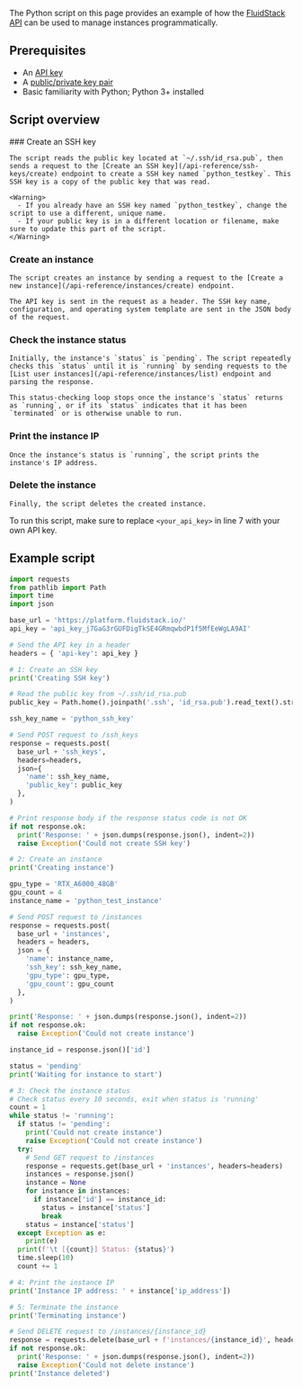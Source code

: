 The Python script on this page provides an example of how the [FluidStack API](/api-reference) can be used to manage instances programmatically.

## Prerequisites
  - An [API key](/dashboard/api-keys)
  - A [public/private key pair](/ssh/use-ssh-keys#generate-a-publicprivate-key-pair)
  - Basic familiarity with Python; Python 3+ installed

## Script overview

<Steps>
  ### Create an SSH key

    The script reads the public key located at `~/.ssh/id_rsa.pub`, then sends a request to the [Create an SSH key](/api-reference/ssh-keys/create) endpoint to create a SSH key named `python_testkey`. This SSH key is a copy of the public key that was read.

    <Warning>
      - If you already have an SSH key named `python_testkey`, change the script to use a different, unique name.
      - If your public key is in a different location or filename, make sure to update this part of the script.
    </Warning>

  ### Create an instance

    The script creates an instance by sending a request to the [Create a new instance](/api-reference/instances/create) endpoint.
    
    The API key is sent in the request as a header. The SSH key name, configuration, and operating system template are sent in the JSON body of the request.

  ### Check the instance status

    Initially, the instance's `status` is `pending`. The script repeatedly checks this `status` until it is `running` by sending requests to the [List user instances](/api-reference/instances/list) endpoint and parsing the response. 

    This status-checking loop stops once the instance's `status` returns as `running`, or if its `status` indicates that it has been `terminated` or is otherwise unable to run.

  ### Print the instance IP

    Once the instance's status is `running`, the script prints the instance's IP address.

  ### Delete the instance

    Finally, the script deletes the created instance.
</Steps>
 

<Tip>To run this script, make sure to replace `<your_api_key>` in line 7 with your own API key.</Tip>

## Example script 

```python maxLines=30 title="Python" {12,35,63,86,89}
import requests
from pathlib import Path
import time
import json

base_url = 'https://platform.fluidstack.io/'
api_key = 'api_key_j7GaG3rGUFDigTkSE4GRmqwbdP1f5MfEeWgLA9AI'

# Send the API key in a header
headers = { 'api-key': api_key }

# 1: Create an SSH key
print('Creating SSH key')

# Read the public key from ~/.ssh/id_rsa.pub
public_key = Path.home().joinpath('.ssh', 'id_rsa.pub').read_text().strip() 

ssh_key_name = 'python_ssh_key'

# Send POST request to /ssh_keys
response = requests.post(
  base_url + 'ssh_keys',
  headers=headers,
  json={
    'name': ssh_key_name,
    'public_key': public_key
  },
)

# Print response body if the response status code is not OK
if not response.ok:
  print('Response: ' + json.dumps(response.json(), indent=2))
  raise Exception('Could not create SSH key')

# 2: Create an instance 
print('Creating instance')

gpu_type = 'RTX_A6000_48GB'
gpu_count = 4
instance_name = 'python_test_instance'

# Send POST request to /instances
response = requests.post(
  base_url + 'instances',
  headers = headers,
  json = {
    'name': instance_name,
    'ssh_key': ssh_key_name,
    'gpu_type': gpu_type,
    'gpu_count': gpu_count
  },
)

print('Response: ' + json.dumps(response.json(), indent=2))
if not response.ok:
  raise Exception('Could not create instance')

instance_id = response.json()['id']

status = 'pending'
print('Waiting for instance to start')

# 3: Check the instance status
# Check status every 10 seconds, exit when status is 'running'
count = 1
while status != 'running':
  if status != 'pending':
    print('Could not create instance')
    raise Exception('Could not create instance')
  try:
    # Send GET request to /instances
    response = requests.get(base_url + 'instances', headers=headers)
    instances = response.json()
    instance = None
    for instance in instances:
      if instance['id'] == instance_id:
        status = instance['status']
        break
    status = instance['status']
  except Exception as e:
    print(e)
  print(f'\t [{count}] Status: {status}')
  time.sleep(10)
  count += 1

# 4: Print the instance IP
print('Instance IP address: ' + instance['ip_address'])

# 5: Terminate the instance
print('Terminating instance')

# Send DELETE request to /instances/{instance_id}
response = requests.delete(base_url + f'instances/{instance_id}', headers=headers)
if not response.ok:
  print('Response: ' + json.dumps(response.json(), indent=2))
  raise Exception('Could not delete instance')
print('Instance deleted')
```